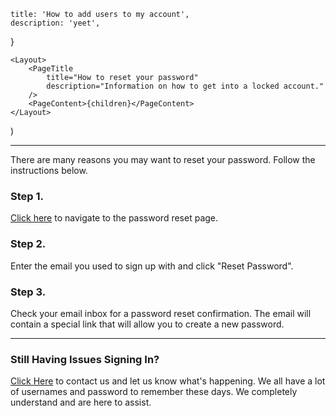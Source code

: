 
    title: 'How to add users to my account',
    description: 'yeet',
}

    <Layout>
        <PageTitle
            title="How to reset your password"
            description="Information on how to get into a locked account."
        />
        <PageContent>{children}</PageContent>
    </Layout>
)

---

There are many reasons you may want to reset your password. Follow the instructions below.

### Step 1.

[Click here](/admin/#/password-reset) to navigate to the password reset page.

### Step 2.

Enter the email you used to sign up with and click "Reset Password".

### Step 3.

Check your email inbox for a password reset confirmation. The email will contain a special
link that will allow you to create a new password.

---

### Still Having Issues Signing In?

[Click Here](/contact) to contact us and let us know what's happening. We all have a lot of
usernames and password to remember these days. We completely understand and are here to assist.
